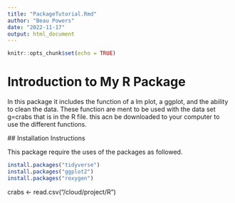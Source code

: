 ```yaml
---
title: "PackageTutorial.Rmd"
author: "Beau Powers"
date: "2022-11-17"
output: html_document
---
```


```r
knitr::opts_chunk$set(echo = TRUE)
```
# Introduction to My R Package

In this package it includes the function of a lm plot, a ggplot, and the ability to clean the data.
These function are ment to be used with the data set g=crabs that is in the R file.
this acn be downloaded to your computer to use the different functions.
 
 
 ## Installation Instructions
 
 This package require the uses of the packages as followed. 
 
```r
install.packages("tidyverse")
install.packages("ggplot2")
install.packages("roxygen")
```


crabs <- read.csv("/cloud/project/R")

 
 
